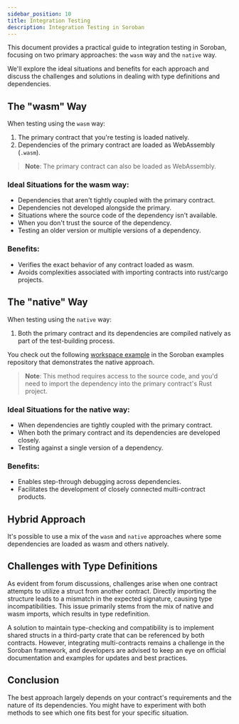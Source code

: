 ```yaml
---
sidebar_position: 10
title: Integration Testing
description: Integration Testing in Soroban
---
```


<head>
  <title>Integration Testing in Soroban.</title>
  <meta charSet="utf-8" />
  <meta property="og:title" content="Integration Testing in Soroban." />
  <meta
    property="og:description"
    content="Integration Testing in Soroban using the wasm and native ways."
  />
  <link
    rel="canonical"
    href="https://soroban.stellar.org/docs/fundamentals-and-concepts/integration-testing"
  />
</head>

This document provides a practical guide to integration testing in Soroban, focusing on two primary approaches: the `wasm` way and the `native` way.

We'll explore the ideal situations and benefits for each approach and discuss the challenges and solutions in dealing with type definitions and dependencies.

## The "wasm" Way

When testing using the `wasm` way:

1. The primary contract that you're testing is loaded natively.
2. Dependencies of the primary contract are loaded as WebAssembly (`.wasm`).

> **Note**: The primary contract can also be loaded as WebAssembly.

### Ideal Situations for the wasm way:

- Dependencies that aren't tightly coupled with the primary contract.
- Dependencies not developed alongside the primary.
- Situations where the source code of the dependency isn't available.
- When you don't trust the source of the dependency.
- Testing an older version or multiple versions of a dependency.

### Benefits:

- Verifies the exact behavior of any contract loaded as wasm.
- Avoids complexities associated with importing contracts into rust/cargo projects.

## The "native" Way

When testing using the `native` way:

1. Both the primary contract and its dependencies are compiled natively as part of the test-building process.

You check out the following [workspace example](https://github.com/stellar/soroban-examples/tree/main/workspace) in the Soroban examples repository that demonstrates the native approach.

> **Note**: This method requires access to the source code, and you'd need to import the dependency into the primary contract's Rust project.

### Ideal Situations for the native way:

- When dependencies are tightly coupled with the primary contract.
- When both the primary contract and its dependencies are developed closely.
- Testing against a single version of a dependency.

### Benefits:

- Enables step-through debugging across dependencies.
- Facilitates the development of closely connected multi-contract products.

## Hybrid Approach

It's possible to use a mix of the `wasm` and `native` approaches where some dependencies are loaded as wasm and others natively.

## Challenges with Type Definitions

As evident from forum discussions, challenges arise when one contract attempts to utilize a struct from another contract. Directly importing the structure leads to a mismatch in the expected signature, causing type incompatibilities. This issue primarily stems from the mix of native and wasm imports, which results in type redefinition.

A solution to maintain type-checking and compatibility is to implement shared structs in a third-party crate that can be referenced by both contracts. However, integrating multi-contracts remains a challenge in the Soroban framework, and developers are advised to keep an eye on official documentation and examples for updates and best practices.

## Conclusion

The best approach largely depends on your contract's requirements and the nature of its dependencies. You might have to experiment with both methods to see which one fits best for your specific situation.
